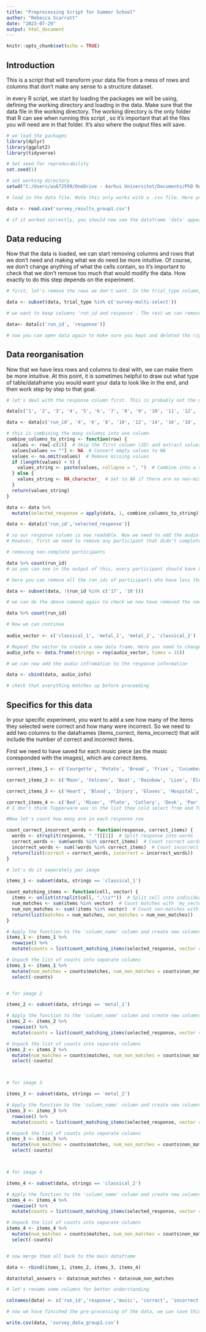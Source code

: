 ---
title: "Preprocessing Script for Summer School"
author: "Rebecca Scarratt"
date: "2023-07-29"
output: html_document
---

```{r setup, include=FALSE}
knitr::opts_chunk$set(echo = TRUE)
```
 
## Introduction

This is a script that will transform your data file from a mess of rows and columns that don't make any sense to a structure dataset.

in every R script, we start by loading the packages we will be using, defining the working directory and loading in the data. Make sure that the data file in the working directory. The working directory is the only folder that R can see when running this script , so it's important that all the files you will need are in that folder. It's also where the output files will save.

```{r load packages, working directory and data}
# we load the packages
library(dplyr)
library(ggplot2)
library(tidyverse)

# Set seed for reproducability
set.seed(1)

# set working directory
setwd("C:/Users/au672599/OneDrive - Aarhus Universitet/Documents/PhD Rebecca/Summer School/Online studies data")

# load in the data file. Note this only works with a .csv file. Here you need to change the name of the file.

data <- read.csv('survey_results_group1.csv')

# if it worked correctly, you should now see the dataframe 'data' appear in the Environment panel. You can click on it, to open it and check that it looks like your messy data file.
```

## Data reducing

Now that the data is loaded, we can start removing columns and rows that we don't need and making what we do need be more intuitive.
Of course, we don't change anything of what the cells contain, so it's important to check that we don't remove too much that would modify the data.
How exactly to do this step depends on the experiment.

```{r removing rows and columns}
# first, let's remove the rows we don't want. In the trial_type column, it tells us what type of question/display we had. It saves information for all of them, but we are not always interested in all of them. This depends on each experiment but in your case, you are only interested in 'survey-multi-choice' as that's where participants responses are stored. The rest can go. We will add in the audio information later as it's not randomised

data <- subset(data, trial_type %in% c('survey-multi-select'))

# we want to keep columns 'run_id and response'. The rest we can remove as it doesn't tell us anything important.

data<- data[c('run_id', 'response')]

# now you can open data again to make sure you kept and deleted the right things. If there is a mistake, you can always load the data again and start again.

```

## Data reorganisation

Now that we have less rows and columns to deal with, we can make them be more intuitive.
At this point, it is sometimes helpful to draw out what type of table/dataframe you would want your data to look like in the end, and then work step by step to that goal.

```{r formating}
# let's deal with the response column first. This is probably not the most elegant way to do this, but it works :p

data[c('1', '2', '3', '4', '5', '6', '7', '8', '9', '10', '11', '12', '13', '14', '15', '16', '17', '18', '19', '20', '21', '22', '23', '24', '25', '26', '27', '28', '29', '30', '31', '32', '33', '34', '35', '36', '37', '38', '39', '40', '41', '42', '43')] <- str_split_fixed(data$response, '"', 43)

data <- data[c('run_id', '4', '6', '8', '10', '12', '14', '16', '18', '20', '22', '24', '26', '28', '30', '32', '34', '36', '38', '40', '42')]

# this is combining the many columns into one column
combine_columns_to_string <- function(row) {
  values <- row[-c(1)]  # Skip the first column (ID) and extract values
  values[values == ""] <- NA  # Convert empty values to NA
  values <- na.omit(values)  # Remove missing values
  if (length(values) > 0) {
    values_string <- paste(values, collapse = ", ")  # Combine into a single string
  } else {
    values_string <- NA_character_  # Set to NA if there are no non-missing values
  }
  return(values_string)
}

data <- data %>%
  mutate(selected_response = apply(data, 1, combine_columns_to_string))

data <- data[c('run_id','selected_response')]

# so our response column is now readable. Now we need to add the audio track information. Because there was no randomisation, we can do this quite easily.
# However, first we need to remove any participant that didn't complete the survey.

# removing non-complete participants

data %>% count(run_id)
# as you can see in the output of this, every participant should have 8 rows associated with it (for now it's 4 because there are four conditions).

# here you can remove all the run_ids of participants who have less than 4 'counts'/rows.

data <- subset(data, !(run_id %in% c('17', '18')))

# we can do the above comand again to check we now have removed the non-completing participants

data %>% count(run_id)

# Now we can continue
  
audio_vector <- c('classical_1', 'metal_1', 'metal_2', 'classical_2')

# Repeat the vector to create a new data frame. Here you need to change the number of times the list of audio stimuli is repeated so that it matches the length of data. So if it is 60, we calculate 60/4=15, so we repeat it 15 times.
audio_info <- data.frame(strings = rep(audio_vector, times = 15))

# we can now add the audio infromation to the response information

data <- cbind(data, audio_info)

# check that everything matches up before proceeding
```

## Specifics for this data
In your specific experiment, you want to add a see how many of the items they selected were correct and how many were incorrect. So we need to add two columns to the dataframes (items_correct, items_incorrect) that will include the number of correct and incorrect items.

First we need to have saved for each music piece (as the music coresponded with the images), which are correct items.

```{r correct/incorrect responses}

correct_items_1 <- c('Courgette', 'Potato', 'Bread', 'Fries', 'Cucumber', 'Aubergine', 'Bell pepper','Tomato', 'Strawberry', 'Crisps', 'Lemon', 'Donut', 'Apple', 'Pommegranate', 'Salmon', 'Orange', 'Croissant', 'Raspberry')

correct_items_2 <- c('Moon', 'Volcano', 'Boat', 'Rainbow', 'Lion', 'Elephant', 'Clownfish', 'Flower', 'Butterfly', 'Tree', 'Parrot', 'Ant', 'Fire', 'Bee', 'Dolphin', 'Polar bear', 'Helicopter', 'Thunder')

correct_items_3 <- c('Heart', 'Blood', 'Injury', 'Gloves', 'Hospital', 'Stethoscope', 'Lab coat', 'Coffee', 'Virus', 'Wheelchair', 'Muscle', 'Vaccin', 'Scissors', 'Alcohol', 'Brain', 'Medication', 'Liver', 'Bone')

correct_items_4 <- c('Bed', 'Mixer', 'Plate', 'Cutlery', 'Desk', 'Pan', 'Blanket', 'Lamp', 'Pot', 'Toilet paper', 'Curtains', 'Mirror', 'Sink', 'Glass', 'Bottle', 'Tupperware', 'Pillow', 'Spatula')
# I don't think Tupperware was in the list they cold select from and Toilet paper also wasn't. So check and edit this if necessary

#Now let's count how many are in each response row

count_correct_incorrect_words <- function(response, correct_items) {
  words <- strsplit(response, " ")[[1]]  # Split response into words
  correct_words <- sum(words %in% correct_items)  # Count correct words
  incorrect_words <- sum(!words %in% correct_items)  # Count incorrect words
  return(list(correct = correct_words, incorrect = incorrect_words))
}

# let's do it seperately per image

items_1 <- subset(data, strings == 'classical_1')

count_matching_items <- function(cell, vector) {
  items <- unlist(strsplit(cell, ",\\s*"))  # Split cell into individual items
  num_matches <- sum(items %in% vector)  # Count matches with 'my_vector'
  num_non_matches <- sum(!items %in% vector)  # Count non-matches with 'my_vector'
  return(list(matches = num_matches, non_matches = num_non_matches))
}

# Apply the function to the 'column_name' column and create new columns for the counts
items_1 <- items_1 %>%
  rowwise() %>%
  mutate(counts = list(count_matching_items(selected_response, vector = correct_items_1)))

# Unpack the list of counts into separate columns
items_1 <- items_1 %>%
  mutate(num_matches = counts$matches, num_non_matches = counts$non_matches) %>%
  select(-counts)


# for image 2

items_2 <- subset(data, strings == 'metal_1')

# Apply the function to the 'column_name' column and create new columns for the counts
items_2 <- items_2 %>%
  rowwise() %>%
  mutate(counts = list(count_matching_items(selected_response, vector = correct_items_2)))

# Unpack the list of counts into separate columns
items_2 <- items_2 %>%
  mutate(num_matches = counts$matches, num_non_matches = counts$non_matches) %>%
  select(-counts)



# for image 3

items_3 <- subset(data, strings == 'metal_2')

# Apply the function to the 'column_name' column and create new columns for the counts
items_3 <- items_3 %>%
  rowwise() %>%
  mutate(counts = list(count_matching_items(selected_response, vector = correct_items_3)))

# Unpack the list of counts into separate columns
items_3 <- items_3 %>%
  mutate(num_matches = counts$matches, num_non_matches = counts$non_matches) %>%
  select(-counts)



# for image 4

items_4 <- subset(data, strings == 'classical_2')

# Apply the function to the 'column_name' column and create new columns for the counts
items_4 <- items_4 %>%
  rowwise() %>%
  mutate(counts = list(count_matching_items(selected_response, vector = correct_items_4)))

# Unpack the list of counts into separate columns
items_4 <- items_4 %>%
  mutate(num_matches = counts$matches, num_non_matches = counts$non_matches) %>%
  select(-counts)


# now merge them all back to the main dataframe

data <- rbind(items_1, items_2, items_3, items_4)

data$total_answers <- data$num_matches + data$num_non_matches

# let's rename some columns for better understanding

colnames(data) <- c('run_id','response','music', 'correct', 'incorrect', 'total')

# now we have finished the pre-processing of the data, we can save this final dataframe so we can continue the analyses and now have to always redo every preprocessing step

write.csv(data, 'survey_data_group1.csv')
```




